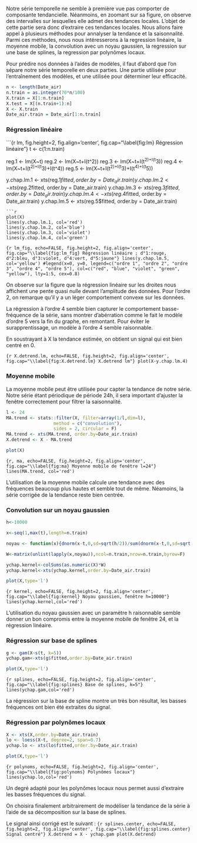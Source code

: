 Notre série temporelle ne semble à première vue pas comporter de composante tendancielle. Néanmoins, en zoomant sur sa figure, on observe des intervalles sur lesquelles elle admet des tendances locales. L'objet de cette partie sera donc d'extraire ces tendances locales.
Nous allons faire appel à plusieurs méthodes pour annalyser la tendance et la saisonnalité. Parmi ces méthodes, nous nous intéresserons à la regression linéaire, la moyenne mobile, la convolution avec un noyau gaussien, la regression sur une base de splines, la regression par polynômes locaux.

Pour prédire nos données à l'aides de modèles, il faut d'abord que l'on sépare notre série temporelle en deux parties. Une partie utilisée pour l'entraînement des modèles, et une utilisée pour déterminer leur efficacité.

```r
n <- length(Date_air)
n.train = as.integer(70*n/100)
X.train = X[1:n.train]
X.test = X[(n.train+1):n]
X <- X.train
Date_air.train = Date_air[1:n.train]
```

### Régression linéaire



```{r lm, fig.height=2, fig.align='center', fig.cap="\\label{fig:lm} Régression linéaire"}
t <- c(1:n.train)

reg.1 <- lm(X~t)
reg.2 <- lm(X~t+I(t^2))
reg.3 <- lm(X~t+I(t^2)+I(t^3))
reg.4 <- lm(X~t+I(t^2)+I(t^3)+I(t^4))
reg.5 <- lm(X~t+I(t^2)+I(t^3)+I(t^4)+I(t^5))

y.chap.lm.1 <- xts(reg.1$fitted, order.by = Date_air.train)
y.chap.lm.2 <- xts(reg.2$fitted, order.by = Date_air.train)
y.chap.lm.3 <- xts(reg.3$fitted, order.by = Date_air.train)
y.chap.lm.4 <- xts(reg.4$fitted, order.by = Date_air.train)
y.chap.lm.5 <- xts(reg.5$fitted, order.by = Date_air.train)
```
```r
plot(X)
lines(y.chap.lm.1, col='red')
lines(y.chap.lm.2, col='blue')
lines(y.chap.lm.3, col='violet')
lines(y.chap.lm.4, col='green')
```
```{r lm_fig, echo=FALSE, fig.height=2, fig.align='center', fig.cap="\\label{fig:lm_fig} Régression linéaire ; d°1:rouge, d°2:bleu, d°3:violet, d°4:vert, d°5:jaune"}
lines(y.chap.lm.5, col='yellow')
#legend(x=0, y=0, legend=c("ordre 1", "ordre 2", "ordre 3", "ordre 4", "ordre 5"), col=c("red", "blue", "violet", "green", "yellow"), lty=1:5, cex=0.8)
```

On observe sur la figure \ref{fig:lm_fig} que la régression linéaire sur les droites nous affichent une pente quasi nulle devant l'amplitude des données. Pour l'ordre 2, on remarque qu'il y a un léger comportement convexe sur les données.

La régression à l'ordre 4 semble bien capturer le comportement basse-fréquence de la série, sans montrer d'abérration comme le fait le modèle d'ordre 5 vers la fin du graphe, en remontant. Pour éviter le surapprentissage, un modèle à l'ordre 4 semble raisonnable.

En soustrayant à X la tendance estimée, on obtient un signal qui est bien centré en 0.

```{r X.detrend.lm, echo=FALSE, fig.height=2, fig.align='center', fig.cap="\\label{fig:X.detrend.lm} X.detrend lm"}
plot(X-y.chap.lm.4)
```

### Moyenne mobile

La moyenne mobile peut être utilisée pour capter la tendance de notre série. Notre série étant périodique de période 24h, il sera important d'ajuster la fenêtre correctement pour filtrer la saisonnalité.


```r
l <- 24
MA.trend <- stats::filter(X, filter=array(1/l,dim=l),
                  method = c("convolution"),
                  sides = 2, circular = F)
MA.trend <- xts(MA.trend, order.by=Date_air.train)
X.detrend <- X - MA.trend
```
```r
plot(X)
```
```{r, ma, echo=FALSE, fig.height=2, fig.align='center', fig.cap="\\label{fig:ma} Moyenne mobile de fenêtre l=24"}
lines(MA.trend, col='red')
```

L'utilisation de la moyenne mobile calcule une tendance avec des fréquences beaucoup plus hautes et semble tout de même. Néamoins, la série corrigée de la tendance reste bien centrée.

### Convolution sur un noyau gaussien

```r
h<-10000

x<-seq(1,max(t),length=n.train)

noyau <- function(x){dnorm(x-t,0,sd=sqrt(h/2))/sum(dnorm(x-t,0,sd=sqrt(h/2)))}

W<-matrix(unlist(lapply(x,noyau)),ncol=n.train,nrow=n.train,byrow=F)

ychap.kernel<-colSums(as.numeric(X)*W)
ychap.kernel<-xts(ychap.kernel,order.by=Date_air.train)
```
```r
plot(X,type='l')
```

```{r kernel, echo=FALSE, fig.height=2, fig.align='center', fig.cap="\\label{fig:kernel} Noyau gaussien, fenêtre h=10000"}
lines(ychap.kernel,col='red')
```

L'utilisation du noyau gaussien avec un paramètre h raisonnable semble donner un bon compromis entre la moyenne mobile de fenêtre 24, et la régression linéaire.


### Régression sur base de splines

```r
g <- gam(X~s(t, k=5))
ychap.gam<-xts(g$fitted,order.by=Date_air.train)
```
```r
plot(X,type='l')
```

```{r splines, echo=FALSE, fig.height=2, fig.align='center', fig.cap="\\label{fig:splines} Base de splines, k=5"}
lines(ychap.gam,col='red')
```

La régression sur la base de spline montre un très bon résultat, les basses fréquences ont bien été extraites du signal.


### Régression par polynômes locaux

```r
X <- xts(X,order.by=Date_air.train)
lo <- loess(X~t, degree=2, span=0.7)
ychap.lo <- xts(lo$fitted,order.by=Date_air.train)
```

```r
plot(X,type='l')
```

```{r polynoms, echo=FALSE, fig.height=2, fig.align='center', fig.cap="\\label{fig:polynoms} Polynômes locaux"}
lines(ychap.lo,col='red')
```

Un degré adapté pour les polynômes locaux nous permet aussi d'extraire les basses fréquences du signal.


On choisira finalement arbitrairement de modéliser la tendance de la série à l'aide de sa décomposition sur la base de splines. 


Le signal ainsi corrigé est le suivant :
```{r splines.center, echo=FALSE, fig.height=2, fig.align='center', fig.cap="\\label{fig:splines.center} Signal centré"}
X.detrend = X - ychap.gam
plot(X.detrend)
```
